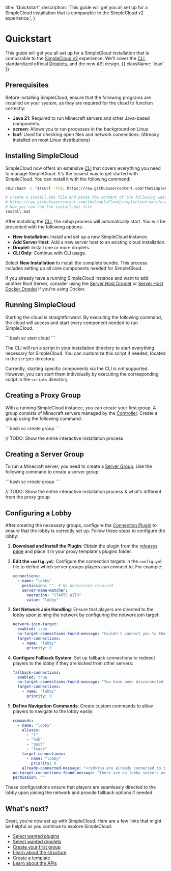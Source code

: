 
  title: 'Quickstart',
  description:
    'This guide will get you all set up for a SimpleCloud installation that is comparable to the SimpleCloud v2 experience.',
}

# Quickstart

This guide will get you all set up for a SimpleCloud installation that is comparable to the [SimpleCloud v2](https://github.com/theSimpleCloud/SimpleCloud) experience. We'll cover the [CLI](/cli), standardized official [Droplets](/droplets), and the new [API](/api) design.  {{ className: 'lead' }}

## Prerequisites

Before installing SimpleCloud, ensure that the following programs are installed on your system, as they are required for the cloud to function correctly:

-    **Java 21**: Required to run Minecraft servers and other Java-based components.
-    **screen**: Allows you to run processes in the background on Linux.
-    **lsof**: Used for checking open files and network connections. (Already installed on most Linux distributions)

## Installing SimpleCloud

SimpleCloud now offers an extensive [CLI](/cli) that covers everything you need to manage SimpleCloud. It's the easiest way to get started with SimpleCloud. You can install it with the following command:

<CodeGroup>

```bash {{ title: 'Unix' }}
/bin/bash -c "$(curl -fsSL https://raw.githubusercontent.com/theSimpleCloud/simplecloud-manifest/HEAD/install.sh)" && sc setup
```

```bash {{ title: 'Windows'}}
# Create a install.bat file and paste the content of the following website into it:
# https://raw.githubusercontent.com/theSimpleCloud/simplecloud-manifest/HEAD/install.bat
# Now you can run the install.bat file
install.bat
```
</CodeGroup>

After installing the [CLI](/cli), the setup process will automatically start. You will be presented with the following options:

-    **New Installation**: Install and set up a new SimpleCloud instance.
-    **Add Server Host**: Add a new server host to an existing cloud installation.
-    **Droplet**: Install one or more droplets.
-    **CLI Only**: Continue with CLI usage.

Select **New Installation** to install the complete bundle. This process includes setting up all core components needed for SimpleCloud.

If you already have a running SimpleCloud instance and want to add another Root Server, consider using the [Server Host Droplet](/droplet/serverhost) or [Server Host Docker Droplet](/droplet/serverhost-docker) if you're using Docker.

## Running SimpleCloud

Starting the cloud is straightforward. By executing the following command, the cloud will access and start every component needed to run SimpleCloud.

<CodeGroup>
    ```bash
    sc start cloud
    ```
</CodeGroup>

The CLI will run a script in your installation directory to start everything necessary for SimpleCloud. You can customize this script if needed, located in the `scripts` directory.

Currently, starting specific components via the CLI is not supported. However, you can start them individually by executing the corresponding script in the `scripts` directory.

## Creating a Proxy Group

With a running SimpleCloud instance, you can create your first group. A group consists of Minecraft servers managed by the [Controller](/controller). Create a group using the following command:

<CodeGroup>
    ```bash
    sc create group
    ```
</CodeGroup>

// TODO: Show the entire interactive installation process

## Creating a Server Group

To run a Minecraft server, you need to create a [Server Group](/server-group). Use the following command to create a server group:

<CodeGroup>
    ```bash
    sc create group
    ```
</CodeGroup>

// TODO: Show the entire interactive installation process & what's different from the proxy group

## Configuring a Lobby

After creating the necessary groups, configure the [Connection Plugin](/plugin/server-connection) to ensure that the lobby is correctly set up. Follow these steps to configure the lobby:

1. **Download and Install the Plugin**: Obtain the plugin from the [releases page](https://github.com/theSimpleCloud/server-connection-plugin/releases) and place it in your proxy template's plugins folder.

2. **Edit the `config.yml`**: Configure the connection targets in the `config.yml` file to define which server groups players can connect to. For example:

    ```yaml
    connections:
      - name: "lobby"
        permission: ""  # No permission required
        server-name-matcher:
          operation: "STARTS_WITH"
          value: "lobby"
    ```

3. **Set Network Join Handling**: Ensure that players are directed to the lobby upon joining the network by configuring the network join target:

    ```yaml
    network-join-target:
      enabled: true
      no-target-connections-found-message: "Couldn't connect you to the network because no target servers are available."
      target-connections:
        - name: "lobby"
          priority: 0
    ```

4. **Configure Fallback System**: Set up fallback connections to redirect players to the lobby if they are kicked from other servers:

    ```yaml
    fallback-connections:
      enabled: true
      no-target-connections-found-message: "You have been disconnected from the network since you have been kicked and no fallback server are available."
      target-connections:
        - name: "lobby"
          priority: 0
    ```

5. **Define Navigation Commands**: Create custom commands to allow players to navigate to the lobby easily:

    ```yaml
    commands:
      - name: "lobby"
        aliases:
          - "l"
          - "hub"
          - "quit"
          - "leave"
        target-connections:
          - name: "lobby"
            priority: 0
        already-connected-message: "<red>You are already connected to the lobby!"
    no-target-connections-found-message: "There are no lobby servers available at the moment."
    permission: ""
    ```

These configurations ensure that players are seamlessly directed to the lobby upon joining the network and provide fallback options if needed.

## What's next?

Great, you're now set up with SimpleCloud. Here are a few links that might be helpful as you continue to explore SimpleCloud:

-    [Select wanted plugins](/plugin)
-    [Select wanted droplets](/droplet)
-    [Create your first group](/cli#server-group)
-    [Learn about the structure](/structure)
-    [Create a template](/droplet/serverhost#template)
-    [Learn about the APIs](/api)
